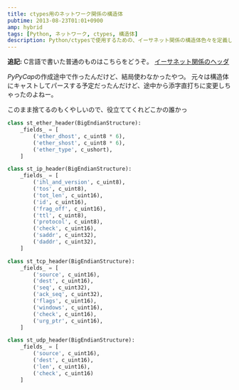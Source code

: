 ```yaml
---
title: ctypes用のネットワーク関係の構造体
pubtime: 2013-08-23T01:01+0900
amp: hybrid
tags: [Python, ネットワーク, ctypes, 構造体]
description: Python/ctypesで使用するための、イーサネット関係の構造体色々を定義してみました。
---
```


<aside>
<b>追記:</b> C言語で書いた普通のものはこちらをどうぞ。 <a href="/blog/2013/04/ethernet-header">イーサネット関係のヘッダ</a>
</aside>

*PyPyCap*の作成途中で作ったんだけど、結局使わなかったやつ。
元々は構造体にキャストしてパースする予定だったんだけど、途中から添字直打ちに変更しちゃったのよねー。

このまま捨てるのもくやしいので、役立ててくれどこかの誰かっ

``` python
class st_ether_header(BigEndianStructure):
	_fields_ = [
		('ether_dhost', c_uint8 * 6),
		('ether_shost', c_uint8 * 6),
		('ether_type', c_ushort),
	]

class st_ip_header(BigEndianStructure):
	_fields_ = [
		('ihl_and_version', c_uint8),
		('tos', c_uint8),
		('tot_len', c_uint16),
		('id', c_uint16),
		('frag_off', c_uint16),
		('ttl', c_uint8),
		('protocol', c_uint8),
		('check', c_uint16),
		('saddr', c_uint32),
		('daddr', c_uint32),
	]

class st_tcp_header(BigEndianStructure):
	_fields_ = [
		('source', c_uint16),
		('dest', c_uint16),
		('seq', c_uint32),
		('ack_seq', c_uint32),
		('flags', c_uint16),
		('windows', c_uint16),
		('check', c_uint16),
		('urg_ptr', c_uint16),
	]

class st_udp_header(BigEndianStructure):
	_fields_ = [
		('source', c_uint16),
		('dest', c_uint16),
		('len', c_uint16),
		('check', c_uint16)
	]
```
